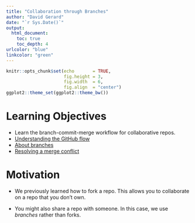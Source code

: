 ```yaml
---
title: "Collaboration through Branches"
author: "David Gerard"
date: "`r Sys.Date()`"
output: 
  html_document:
    toc: true
    toc_depth: 4
urlcolor: "blue"
linkcolor: "green"
---
```



```r
knitr::opts_chunk$set(echo       = TRUE, 
                      fig.height = 3, 
                      fig.width  = 6,
                      fig.align  = "center")
ggplot2::theme_set(ggplot2::theme_bw())
```

# Learning Objectives

- Learn the branch-commit-merge workflow for collaborative repos.
- [Understanding the GitHub flow](https://guides.github.com/introduction/flow/)
- [About branches](https://help.github.com/en/github/collaborating-with-issues-and-pull-requests/about-branches)
- [Resolving a merge conflict](https://help.github.com/en/github/collaborating-with-issues-and-pull-requests/resolving-a-merge-conflict-using-the-command-line)

# Motivation

- We previously learned how to fork a repo. This allows you to collaborate
  on a repo that you don't own.

- You might also share a repo with someone. In this case, we use *branches*
  rather than forks.
